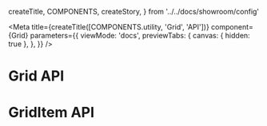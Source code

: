  createTitle,
  COMPONENTS,
  createStory,
} from '../../docs/showroom/config'

<Meta
  title={createTitle([COMPONENTS.utility, 'Grid', 'API'])}
  component={Grid}
  parameters={{
    viewMode: 'docs',
    previewTabs: {
      canvas: { hidden: true },
    },
  }}
/>

# Grid API

<ArgsTable of={Grid} />

# GridItem API

<ArgsTable of={GridItem} />
